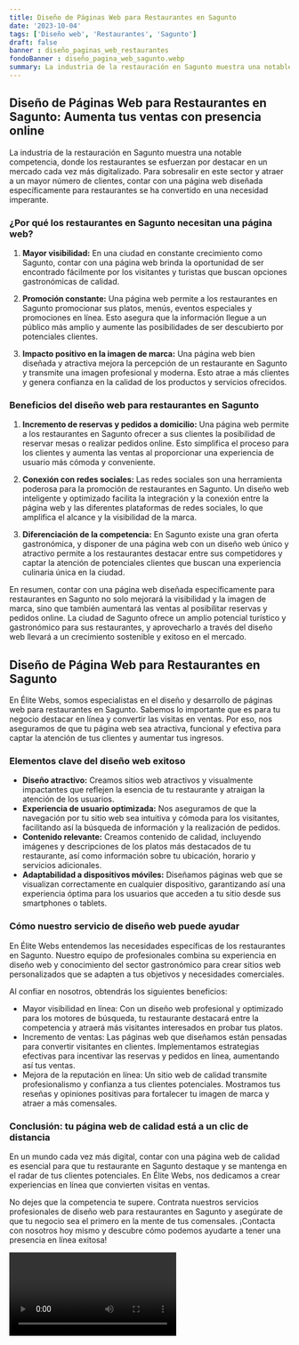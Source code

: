 ```yaml
---
title: Diseño de Páginas Web para Restaurantes en Sagunto
date: '2023-10-04'
tags: ['Diseño web', 'Restaurantes', 'Sagunto']
draft: false
banner : diseño_paginas_web_restaurantes
fondoBanner : diseño_pagina_web_sagunto.webp
summary: La industria de la restauración en Sagunto muestra una notable competencia, donde los restaurantes se esfuerzan por destacar en un mercado cada vez más digitalizado. Para sobresalir en este sector y atraer a un mayor número de clientes, contar con una página web diseñada específicamente para restaurantes se ha convertido en una necesidad imperante. 
---
```


## Diseño de Páginas Web para Restaurantes en Sagunto: Aumenta tus ventas con presencia online

La industria de la restauración en Sagunto muestra una notable competencia, donde los restaurantes se esfuerzan por destacar en un mercado cada vez más digitalizado. Para sobresalir en este sector y atraer a un mayor número de clientes, contar con una página web diseñada específicamente para restaurantes se ha convertido en una necesidad imperante. 

### ¿Por qué los restaurantes en Sagunto necesitan una página web?

1. **Mayor visibilidad:** En una ciudad en constante crecimiento como Sagunto, contar con una página web brinda la oportunidad de ser encontrado fácilmente por los visitantes y turistas que buscan opciones gastronómicas de calidad.

2. **Promoción constante:** Una página web permite a los restaurantes en Sagunto promocionar sus platos, menús, eventos especiales y promociones en línea. Esto asegura que la información llegue a un público más amplio y aumente las posibilidades de ser descubierto por potenciales clientes.

3. **Impacto positivo en la imagen de marca:** Una página web bien diseñada y atractiva mejora la percepción de un restaurante en Sagunto y transmite una imagen profesional y moderna. Esto atrae a más clientes y genera confianza en la calidad de los productos y servicios ofrecidos.

### Beneficios del diseño web para restaurantes en Sagunto

1. **Incremento de reservas y pedidos a domicilio:** Una página web permite a los restaurantes en Sagunto ofrecer a sus clientes la posibilidad de reservar mesas o realizar pedidos online. Esto simplifica el proceso para los clientes y aumenta las ventas al proporcionar una experiencia de usuario más cómoda y conveniente.

2. **Conexión con redes sociales:** Las redes sociales son una herramienta poderosa para la promoción de restaurantes en Sagunto. Un diseño web inteligente y optimizado facilita la integración y la conexión entre la página web y las diferentes plataformas de redes sociales, lo que amplifica el alcance y la visibilidad de la marca.

3. **Diferenciación de la competencia:** En Sagunto existe una gran oferta gastronómica, y disponer de una página web con un diseño web único y atractivo permite a los restaurantes destacar entre sus competidores y captar la atención de potenciales clientes que buscan una experiencia culinaria única en la ciudad.

En resumen, contar con una página web diseñada específicamente para restaurantes en Sagunto no solo mejorará la visibilidad y la imagen de marca, sino que también aumentará las ventas al posibilitar reservas y pedidos online. La ciudad de Sagunto ofrece un amplio potencial turístico y gastronómico para sus restaurantes, y aprovecharlo a través del diseño web llevará a un crecimiento sostenible y exitoso en el mercado.

<GifSeo />

<Cta />

## Diseño de Página Web para Restaurantes en Sagunto

En Élite Webs, somos especialistas en el diseño y desarrollo de páginas web para restaurantes en Sagunto. Sabemos lo importante que es para tu negocio destacar en línea y convertir las visitas en ventas. Por eso, nos aseguramos de que tu página web sea atractiva, funcional y efectiva para captar la atención de tus clientes y aumentar tus ingresos. 

### Elementos clave del diseño web exitoso

- **Diseño atractivo:** Creamos sitios web atractivos y visualmente impactantes que reflejen la esencia de tu restaurante y atraigan la atención de los usuarios.
- **Experiencia de usuario optimizada:** Nos aseguramos de que la navegación por tu sitio web sea intuitiva y cómoda para los visitantes, facilitando así la búsqueda de información y la realización de pedidos.
- **Contenido relevante:** Creamos contenido de calidad, incluyendo imágenes y descripciones de los platos más destacados de tu restaurante, así como información sobre tu ubicación, horario y servicios adicionales.
- **Adaptabilidad a dispositivos móviles:** Diseñamos páginas web que se visualizan correctamente en cualquier dispositivo, garantizando así una experiencia óptima para los usuarios que acceden a tu sitio desde sus smartphones o tablets.

### Cómo nuestro servicio de diseño web puede ayudar

En Élite Webs entendemos las necesidades específicas de los restaurantes en Sagunto. Nuestro equipo de profesionales combina su experiencia en diseño web y conocimiento del sector gastronómico para crear sitios web personalizados que se adapten a tus objetivos y necesidades comerciales.

Al confiar en nosotros, obtendrás los siguientes beneficios:
- Mayor visibilidad en línea: Con un diseño web profesional y optimizado para los motores de búsqueda, tu restaurante destacará entre la competencia y atraerá más visitantes interesados en probar tus platos.
- Incremento de ventas: Las páginas web que diseñamos están pensadas para convertir visitantes en clientes. Implementamos estrategias efectivas para incentivar las reservas y pedidos en línea, aumentando así tus ventas.
- Mejora de la reputación en línea: Un sitio web de calidad transmite profesionalismo y confianza a tus clientes potenciales. Mostramos tus reseñas y opiniones positivas para fortalecer tu imagen de marca y atraer a más comensales.

### Conclusión: tu página web de calidad está a un clic de distancia

En un mundo cada vez más digital, contar con una página web de calidad es esencial para que tu restaurante en Sagunto destaque y se mantenga en el radar de tus clientes potenciales. En Élite Webs, nos dedicamos a crear experiencias en línea que convierten visitas en ventas.

No dejes que la competencia te supere. Contrata nuestros servicios profesionales de diseño web para restaurantes en Sagunto y asegúrate de que tu negocio sea el primero en la mente de tus comensales. ¡Contacta con nosotros hoy mismo y descubre cómo podemos ayudarte a tener una presencia en línea exitosa!

<Video />

<CtaBot job='Restaurantes' city='Sagunto'/>

<Gmaps query='Sagunto+españa+maps' />